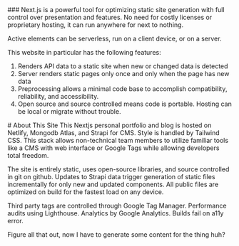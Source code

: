 <article className="prose p-8">
### Next.js is a powerful tool for optimizing static site generation with full control over presentation and features. 
No need for costly licenses or proprietary hosting, it can run anywhere for next to nothing.

Active elements can be serverless, run on a client device, or on a server.

This website in particular has the following features:
1. Renders API data to a static site when new or changed data is detected
2. Server renders static pages only once and only when the page has new data
3. Preprocessing allows a minimal code base to accomplish compatibility, reliability, and accessibility.
4. Open source and source controlled means code is portable. Hosting can be local or migrate without trouble.
</article>
</div>

<div className="card">
<article className="prose p-8">
# About This Site
This Nextjs personal portfolio and blog is hosted on Netlify, Mongodb Atlas, and Strapi for CMS. Style is handled by Tailwind CSS. This stack allows non-technical team members to utilize familiar tools like a CMS with web interface or Google Tags while allowing developers total freedom.

The site is entirely static, uses open-source libraries, and source controlled in git on github. Updates to Strapi data trigger generation of static files incrementally for only new and updated components. All public files are optimized on build for the fastest load on any device.

Third party tags are controlled through Google Tag Manager. Performance audits using Lighthouse. Analytics by Google Analytics. Builds fail on a11y error.

Figure all that out, now I have to generate some content for the thing huh?
</article>
</div>